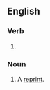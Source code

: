 ==English==

===Verb===
{{head|en|verb form}}

# {{present participle of|reprint|lang=en|nocat=1}}

===Noun===
{{en-noun}}

# A [[reprint]].